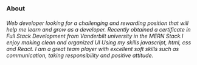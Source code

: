 ### About      
###### Web developer looking for a challenging and rewarding position that will help me learn and grow as a developer. Recently obtained a certificate in Full Stack Development from Vanderbilt university in the MERN Stack.I enjoy making clean and organized UI Using my skills javascript, html, css and React. I am a great team player with excellent soft skills such as communication, taking responsibility and positive attitude.
